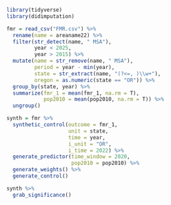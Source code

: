 ```r
library(tidyverse)
library(didimputation)

fmr = read_csv("FMR.csv") %>% 
  rename(name = areaname22) %>% 
  filter(str_detect(name, " MSA"),
         year < 2025,
         year > 2015) %>% 
  mutate(name = str_remove(name, " MSA"),
         period = year - min(year),
         state = str_extract(name, "(?<=, )\\w+"),
         oregon = as.numeric(state == "OR")) %>% 
  group_by(state, year) %>% 
  summarize(fmr_1 = mean(fmr_1, na.rm = T),
            pop2010 = mean(pop2010, na.rm = T)) %>% 
  ungroup()
```

```r
synth = fmr %>%
  synthetic_control(outcome = fmr_1,
                    unit = state,
                    time = year,
                    i_unit = "OR",
                    i_time = 2022) %>%
  generate_predictor(time_window = 2020,
                     pop2010 = pop2010) %>% 
  generate_weights() %>%
  generate_control()

synth %>% 
  grab_significance()
```
